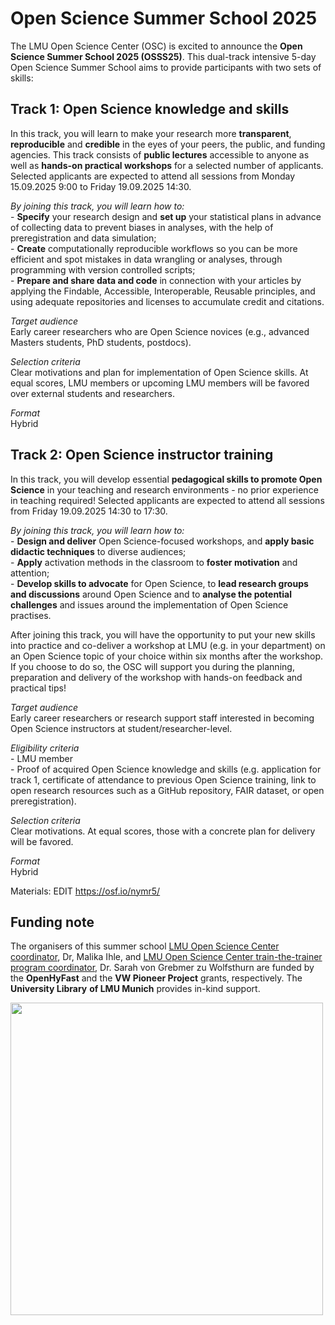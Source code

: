 # Open Science Summer School 2025

The LMU Open Science Center (OSC) is excited to announce the **Open Science Summer School 2025 (OSSS25)**. This dual-track intensive 5-day Open Science Summer School aims to provide participants with two sets of skills:

## Track 1: Open Science knowledge and skills
In this track, you will learn to make your research more **transparent**, **reproducible** and **credible** in the eyes of your peers, the public, and funding agencies. This track consists of **public lectures** accessible to anyone as well as **hands-on practical workshops** for a selected number of applicants. Selected applicants are expected to attend all sessions from Monday 15.09.2025 9:00 to Friday 19.09.2025 14:30.

*By joining this track, you will learn how to:*<br>
- **Specify** your research design and **set up** your statistical plans in advance of collecting data to prevent biases in analyses, with the help of preregistration and data simulation;<br>
- **Create** computationally reproducible workflows so you can be more efficient and spot mistakes in data wrangling or analyses, through programming with version controlled scripts;<br>
- **Prepare and share data and code** in connection with your articles by applying the Findable, Accessible, Interoperable, Reusable principles, and using adequate repositories and licenses to accumulate credit and citations.

*Target audience*<br>
Early career researchers who are Open Science novices (e.g., advanced Masters students, PhD students, postdocs). <br>

*Selection criteria*<br>
Clear motivations and plan for implementation of Open Science skills. At equal scores, LMU members or upcoming LMU members will be favored over external students and researchers. <br>

*Format*<br>
Hybrid

## Track 2: Open Science instructor training
In this track, you will develop essential **pedagogical skills to promote Open Science** in your teaching and research environments - no prior experience in teaching required! Selected applicants are expected to attend all sessions from Friday 19.09.2025 14:30 to 17:30.

*By joining this track, you will learn how to:*<br>
- **Design and deliver** Open Science-focused workshops, and **apply basic didactic techniques** to diverse audiences;<br>
- **Apply** activation methods in the classroom to **foster motivation** and attention;<br>
- **Develop skills to advocate** for Open Science, to **lead research groups and discussions** around Open Science and to **analyse the potential challenges** and issues around the implementation of Open Science practises.

After joining this track, you will have the opportunity to put your new skills into practice and co-deliver a workshop at LMU (e.g. in your department) on an Open Science topic of your choice within six months after the workshop. If you choose to do so, the OSC will support you during the planning, preparation and delivery of the workshop with hands-on feedback and practical tips!

*Target audience*<br>
Early career researchers or research support staff interested in becoming Open Science instructors at student/researcher-level. <br>

*Eligibility criteria*<br>
- LMU member <br>
- Proof of acquired Open Science knowledge and skills (e.g. application for track 1, certificate of attendance to previous Open Science training, link to open research resources such as a GitHub repository, FAIR dataset, or open preregistration).<br>

*Selection criteria*<br>
Clear motivations. At equal scores, those with a concrete plan for delivery will be favored. <br>

*Format*<br>
Hybrid


Materials: EDIT <https://osf.io/nymr5/>

## Funding note

The organisers of this summer school [LMU Open Science Center coordinator](https://www.osc.uni-muenchen.de/about_us/coordinator/index.html), Dr, Malika Ihle, and [LMU Open Science Center train-the-trainer program coordinator](https://www.osc.uni-muenchen.de/members/individual_members/lmu-members/wolfsthurn/index.html), Dr. Sarah von Grebmer zu Wolfsthurn are funded by the **OpenHyFast** and the **VW Pioneer Project** grants, respectively. The **University Library** **of LMU Munich** provides in-kind support.

![](img/OSC-LMU-UB.png){fig-alt="OSC, LMU and UB logos" fig-align="center" width="500"}
